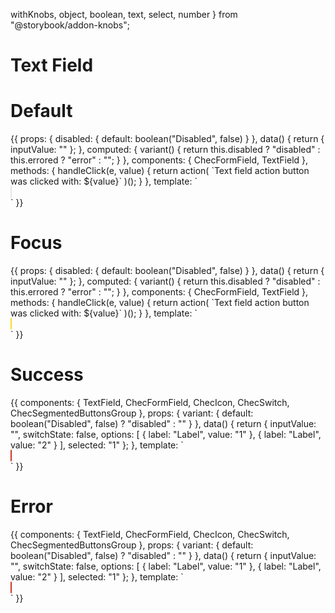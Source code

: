   withKnobs,
  object,
  boolean,
  text,
  select,
  number
} from "@storybook/addon-knobs";

<Meta title="Components/Form/Text field" component={TextField} />

# Text Field

<Props of={TextField} />

# Default

<Preview>
  <Story name="Defaults">
    {{
      props: {
        disabled: {
          default: boolean("Disabled", false)
        }
      },
      data() {
        return { inputValue: "" };
      },
      computed: {
        variant() {
          return this.disabled ? "disabled" : this.errored ? "error" : "";
        }
      },
      components: {
        ChecFormField,
        TextField
      },
      methods: {
        handleClick(e, value) {
          return action(
            `Text field action button was clicked with: ${value}`
          )();
        }
      },
      template: `
        <div class="py-16 flex justify-center">
          <ChecFormField
            @action-click="handleClick"
            class="w-full max-w-sm"
          >
            <TextField
              name="input-name"
              placeholder="Placeholder"
              v-model="inputValue"
              style="border: 1px solid #E5E5E5;border-radius: 8px;"
              />
          </ChecFormField>
        </div>`
    }}
  </Story>
</Preview>

# Focus

<Preview>
  <Story name="Focus">
    {{
      props: {
        disabled: {
          default: boolean("Disabled", false)
        }
      },
      data() {
        return { inputValue: "" };
      },
      computed: {
        variant() {
          return this.disabled ? "disabled" : this.errored ? "error" : "";
        }
      },
      components: {
        ChecFormField,
        TextField
      },
      methods: {
        handleClick(e, value) {
          return action(
            `Text field action button was clicked with: ${value}`
          )();
        }
      },
      template: `
        <div class="py-16 flex justify-center">
          <ChecFormField
            @action-click="handleClick"
            class="w-full max-w-sm"
          >
            <TextField
              name="input-name"
              placeholder="Placeholder"
              v-model="inputValue"
              style="border:1px solid #F6DA2B;border-radius: 8px;"
              />
          </ChecFormField>
        </div>`
    }}
  </Story>
</Preview>

# Success

<Preview>
  <Story name="Success">
    {{
      components: {
        TextField,
        ChecFormField,
        ChecIcon,
        ChecSwitch,
        ChecSegmentedButtonsGroup
      },
      props: {
        variant: {
          default: boolean("Disabled", false) ? "disabled" : ""
        }
      },
      data() {
        return {
          inputValue: "",
          switchState: false,
          options: [
            { label: "Label", value: "1" },
            { label: "Label", value: "2" }
          ],
          selected: "1"
        };
      },
      template: `
        <div class="py-16 flex justify-center flex flex-col justify-center">
          <TextField
            class="self-center w-full max-w-sm mb-4"
            v-model="inputValue"
            type="text"
            :variant="variant"
            style="border:1px solid #CA3724;border-radius: 8px;"
          >
            <ChecIcon icon="check-square" class="w-4 h-4" style="color#219653" />
          </TextField>
        </div>`
    }}
  </Story>
</Preview>

# Error

<Preview>
  <Story name="Error">
    {{
      components: {
        TextField,
        ChecFormField,
        ChecIcon,
        ChecSwitch,
        ChecSegmentedButtonsGroup
      },
      props: {
        variant: {
          default: boolean("Disabled", false) ? "disabled" : ""
        }
      },
      data() {
        return {
          inputValue: "",
          switchState: false,
          options: [
            { label: "Label", value: "1" },
            { label: "Label", value: "2" }
          ],
          selected: "1"
        };
      },
      template: `
        <div class="py-16 flex justify-center flex flex-col justify-center">
          <TextField
            class="self-center w-full max-w-sm mb-4"
            v-model="inputValue"
            type="text"
            :variant="variant"
            style="border:1px solid #CA3724;border-radius: 8px;"
          >
            <ChecIcon icon="close-square" class="w-4 h-4 text-gray-500" />
          </TextField>
        </div>`
    }}
  </Story>
</Preview>
